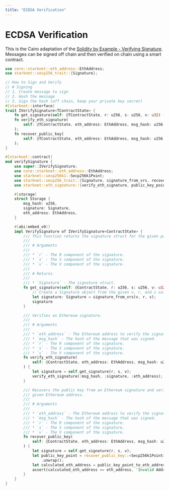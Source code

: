 ```yaml
---
title: "ECDSA Verification"
---
```


# ECDSA Verification

This is the Cairo adaptation of the [Solidity by Example - Verifying Signature](https://solidity-by-example.org/signature/).
Messages can be signed off chain and then verified on chain using a smart contract.

```rust
use core::starknet::eth_address::EthAddress;
use starknet::secp256_trait::{Signature};

// How to Sign and Verify
// # Signing
// 1. Create message to sign
// 2. Hash the message
// 3. Sign the hash (off chain, keep your private key secret)
#[starknet::interface]
trait IVerifySignature<TContractState> {
    fn get_signature(self: @TContractState, r: u256, s: u256, v: u32) -> Signature;
    fn verify_eth_signature(
        self: @TContractState, eth_address: EthAddress, msg_hash: u256, r: u256, s: u256, v: u32,
    );
    fn recover_public_key(
        self: @TContractState, eth_address: EthAddress, msg_hash: u256, r: u256, s: u256, v: u32,
    );
}

#[starknet::contract]
mod verifySignature {
    use super::IVerifySignature;
    use core::starknet::eth_address::EthAddress;
    use starknet::secp256k1::Secp256k1Point;
    use starknet::secp256_trait::{Signature, signature_from_vrs, recover_public_key};
    use starknet::eth_signature::{verify_eth_signature, public_key_point_to_eth_address};

    #[storage]
    struct Storage {
        msg_hash: u256,
        signature: Signature,
        eth_address: EthAddress,
    }

    #[abi(embed_v0)]
    impl VerifySignature of IVerifySignature<ContractState> {
        /// This function returns the signature struct for the given parameters.
        ///
        /// # Arguments
        ///
        /// * `r` - The R component of the signature.
        /// * `s` - The S component of the signature.
        /// * `v` - The V component of the signature.
        ///
        /// # Returns
        ///
        /// * `Signature` - The signature struct.
        fn get_signature(self: @ContractState, r: u256, s: u256, v: u32) -> Signature {
            // Create a Signature object from the given v, r, and s values.
            let signature: Signature = signature_from_vrs(v, r, s);
            signature
        }

        /// Verifies an Ethereum signature.
        ///
        /// # Arguments
        ///
        /// * `eth_address` - The Ethereum address to verify the signature against.
        /// * `msg_hash` - The hash of the message that was signed.
        /// * `r` - The R component of the signature.
        /// * `s` - The S component of the signature.
        /// * `v` - The V component of the signature.
        fn verify_eth_signature(
            self: @ContractState, eth_address: EthAddress, msg_hash: u256, r: u256, s: u256, v: u32,
        ) {
            let signature = self.get_signature(r, s, v);
            verify_eth_signature(:msg_hash, :signature, :eth_address);
        }

        /// Recovers the public key from an Ethereum signature and verifies that it matches the
        /// given Ethereum address.
        ///
        /// # Arguments
        ///
        /// * `eth_address` - The Ethereum address to verify the signature against.
        /// * `msg_hash` - The hash of the message that was signed.
        /// * `r` - The R component of the signature.
        /// * `s` - The S component of the signature.
        /// * `v` - The V component of the signature.
        fn recover_public_key(
            self: @ContractState, eth_address: EthAddress, msg_hash: u256, r: u256, s: u256, v: u32,
        ) {
            let signature = self.get_signature(r, s, v);
            let public_key_point = recover_public_key::<Secp256k1Point>(msg_hash, signature)
                .unwrap();
            let calculated_eth_address = public_key_point_to_eth_address(:public_key_point);
            assert(calculated_eth_address == eth_address, 'Invalid Address');
        }
    }
}
```
